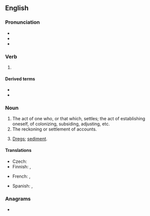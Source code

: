 ==English==

===Pronunciation===
* {{IPA|en|/ˈsɛtl̩ɪŋ/}}
* {{audio|en|en-us-settling.ogg|Audio (US)}}
* {{hyph|en|sett|ling}}

===Verb===
{{wikipedia}}
{{head|en|verb form}}

# {{present participle of|en|settle|nocat=1}}

====Derived terms====
* {{l|en|settling basin}}
* {{l|en|settling tank}}

===Noun===
{{en-noun}}

# The act of one who, or that which, settles; the act of establishing oneself, of colonizing, subsiding, adjusting, etc.
# The reckoning or settlement of accounts.
# {{lb|en|usually|in the plural}} [[dregs|Dregs]]; [[sediment]].

====Translations====
{{trans-top|dregs}}
* Czech: {{t+|cs|sedlina|f}}
* Finnish: {{t+|fi|sakka}}, {{t|fi|saos}}
{{trans-mid}}
* French: {{t+|fr|sédimentation|f}}, {{t+|fr|sédiments|m-p}}
{{trans-bottom}}

{{checktrans-top}}
* Spanish: {{t+|es|decantación|f}}, {{t+|es|concho|m}}
{{trans-mid}}
{{trans-bottom}}

===Anagrams===
* {{anagrams|en|a=egilnstt|ettlings|glittens|lettings}}